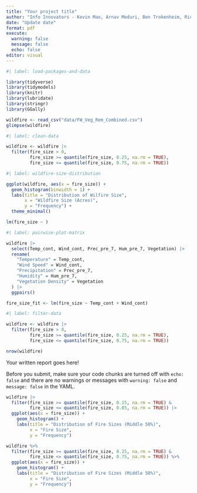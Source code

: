 ```yaml
---
title: "Your project title"
author: "Info Innovators - Kevin Mao, Arnav Meduri, Ben Trokenheim, Ricardo Urena"
date: "Update date"
format: pdf
execute: 
  warning: false
  message: false
  echo: false
editor: visual
---
```


```r
#| label: load-packages-and-data

library(tidyverse)
library(tidymodels)
library(knitr)
library(lubridate)
library(stringr)
library(GGally)

wildfire <- read_csv("data/FW_Veg_Rem_Combined.csv")
glimpse(wildfire)
```

```r
#| label: clean-data

wildfire <- wildfire |>
  filter(fire_size > 0, 
         fire_size >= quantile(fire_size, 0.25, na.rm = TRUE), 
         fire_size <= quantile(fire_size, 0.75, na.rm = TRUE))
```

```r
#| label: wildfire-size-distribution

ggplot(wildfire, aes(x = fire_size)) +
  geom_histogram(binwidth = 1) +  
  labs(title = "Distribution of Wilfire Size",
       x = "Wildfire Size (Acres)",
       y = "Frequency") +
  theme_minimal()
```

```r
lm(fire_size ~ )
```

```r
#| label: pairwise-plot-matrix

wildfire |>
  select(Temp_cont, Wind_cont, Prec_pre_7, Hum_pre_7, Vegetation) |>
  rename(
    "Temperature" = Temp_cont,
    "Wind Speed" = Wind_cont,
    "Precipitation" = Prec_pre_7,
    "Humidity" = Hum_pre_7,
    "Vegetation Density" = Vegetation
  ) |>
  ggpairs()
```

```r

fire_size_fit <- lm(fire_size ~ Temp_cont + Wind_cont)
```

```r
#| label: filter-data

wildfire <- wildfire |>
  filter(fire_size > 0, 
         fire_size >= quantile(fire_size, 0.25, na.rm = TRUE), 
         fire_size <= quantile(fire_size, 0.75, na.rm = TRUE))

nrow(wildfire)
```

Your written report goes here!

::: callout-important
Before you submit, make sure your code chunks are turned off with `echo: false` and there are no warnings or messages with `warning: false` and `message: false` in the YAML.
:::

```r

wildfire |> 
  filter(fire_size >= quantile(fire_size, 0.15, na.rm = TRUE) & 
         fire_size <= quantile(fire_size, 0.85, na.rm = TRUE)) |> 
  ggplot(aes(x = fire_size)) +
    geom_histogram() +
    labs(title = "Distribution of Fire Sizes (Middle 50%)",
         x = "Fire Size",
         y = "Frequency")

```

```r


wildfire %>%
  filter(fire_size >= quantile(fire_size, 0.25, na.rm = TRUE) & 
         fire_size <= quantile(fire_size, 0.75, na.rm = TRUE)) %>%
  ggplot(aes(x = fire_size)) +
    geom_histogram() +
    labs(title = "Distribution of Fire Sizes (Middle 50%)",
         x = "Fire Size",
         y = "Frequency")
```
